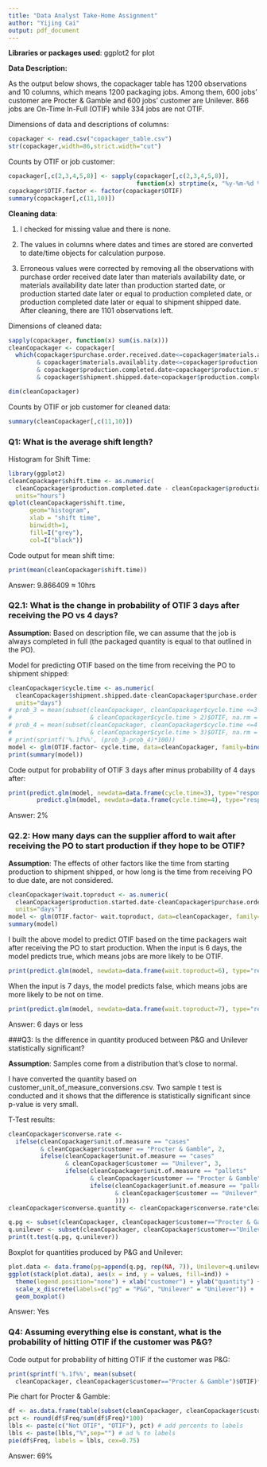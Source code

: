 ```yaml
---
title: "Data Analyst Take-Home Assignment"
author: "Yijing Cai"
output: pdf_document
---
```

**Libraries or packages used**: ggplot2 for plot

**Data Description:**

As the output below shows, the copackager table has 1200 observations and 10 columns, which means 1200 packaging jobs. Among them, 600 jobs' customer are Procter & Gamble and 600 jobs' customer are Unilever. 866 jobs are On-Time In-Full (OTIF) while 334 jobs are not OTIF.

Dimensions of data and descriptions of columns:
```r
copackager <- read.csv("copackager_table.csv")
str(copackager,width=86,strict.width="cut")
```
Counts by OTIF or job customer:
```r
copackager[,c(2,3,4,5,8)] <- sapply(copackager[,c(2,3,4,5,8)], 
                                    function(x) strptime(x, "%y-%m-%d %H:%M"))
copackager$OTIF.factor <- factor(copackager$OTIF)
summary(copackager[,c(11,10)])
```
**Cleaning data**:

1) I checked for missing value and there is none.

2) The values in columns where dates and times are stored are converted to date/time objects for calculation purpose.

2) Erroneous values were corrected by removing all the observations with purchase order received date later than materials availability date, or materials availability date later than production started date, or production started date later or equal to production completed date, or production completed date later or equal to shipment shipped date.  After cleaning, there are 1101 observations left.

Dimensions of cleaned data:
```r
sapply(copackager, function(x) sum(is.na(x)))
cleanCopackager <- copackager[
  which(copackager$purchase.order.received.date<=copackager$materials.availablity.date 
        & copackager$materials.availablity.date<=copackager$production.started.date
        & copackager$production.completed.date>copackager$production.started.date
        & copackager$shipment.shipped.date>copackager$production.completed.date) , ]
```
```r
dim(cleanCopackager)
```
Counts by OTIF or job customer for cleaned data:
```r
summary(cleanCopackager[,c(11,10)])
```

\newpage

### Q1: What is the average shift length? 
\vspace*{-0.12in}

Histogram for Shift Time:
```r
library(ggplot2)
cleanCopackager$shift.time <- as.numeric(
  cleanCopackager$production.completed.date - cleanCopackager$production.started.date, 
  units="hours")
qplot(cleanCopackager$shift.time,
      geom="histogram",
      xlab = "shift time",
      binwidth=1,
      fill=I("grey"), 
      col=I("black"))
```
Code output for mean shift time:
```r
print(mean(cleanCopackager$shift.time))
```
Answer: 9.866409 $\approx$ 10hrs

\newpage

### Q2.1: What is the change in probability of OTIF 3 days after receiving the PO vs 4 days?

\vspace*{-0.12in}
**Assumption**: Based on description file, we can assume that the job is always completed in full (the packaged quantity is equal to that outlined in the PO).

Model for predicting OTIF based on the time from receiving the PO to shipment shipped:
```r
cleanCopackager$cycle.time <- as.numeric(
  cleanCopackager$shipment.shipped.date-cleanCopackager$purchase.order.received.date, 
  units="days")
# prob_3 = mean(subset(cleanCopackager, cleanCopackager$cycle.time <=3 
#                      & cleanCopackager$cycle.time > 2)$OTIF, na.rm = TRUE)
# prob_4 = mean(subset(cleanCopackager, cleanCopackager$cycle.time <=4 
#                      & cleanCopackager$cycle.time > 3)$OTIF, na.rm = TRUE)
# print(sprintf('%.1f%%', (prob_3-prob_4)*100))
model <- glm(OTIF.factor~ cycle.time, data=cleanCopackager, family=binomial(logit))  
print(summary(model))
```
Code output for probability of OTIF 3 days after minus probability of 4 days after:
```r
print(predict.glm(model, newdata=data.frame(cycle.time=3), type="response")-
        predict.glm(model, newdata=data.frame(cycle.time=4), type="response"))
```

Answer: 2%

\newpage

### Q2.2: How many days can the supplier afford to wait after receiving the PO to start production if they hope to be OTIF?
\vspace*{-0.12in}
**Assumption**: The effects of other factors like the time from starting production to shipment shipped, or how long is the time from receiving PO to due date, are not considered.

```r
cleanCopackager$wait.toproduct <- as.numeric(
  cleanCopackager$production.started.date-cleanCopackager$purchase.order.received.date, 
  units="days")
model <- glm(OTIF.factor~ wait.toproduct, data=cleanCopackager, family=binomial(logit))  
summary(model)
```
I built the above model to predict OTIF based on the time packagers wait after receiving the PO to start production. When the input is 6 days, the model predicts true, which means jobs are more likely to be OTIF.
```r
print(predict.glm(model, newdata=data.frame(wait.toproduct=6), type="response")>0.5)
```
When the input is 7 days, the model predicts false, which means jobs are more likely to be not on time.
```r
print(predict.glm(model, newdata=data.frame(wait.toproduct=7), type="response")>0.5)
```

Answer: 6 days or less

\newpage

###Q3: Is the difference in quantity produced between P&G and Unilever statistically significant?
\vspace*{-0.12in}

**Assumption**: Samples come from a distribution that's close to normal.

I have converted the quantity based on customer_unit_of_measure_conversions.csv. Two sample t test is conducted and it shows that the difference is statistically significant since p-value is very small.

T-Test results:
```r
cleanCopackager$converse.rate <- 
  ifelse(cleanCopackager$unit.of.measure == "cases" 
         & cleanCopackager$customer == "Procter & Gamble", 2,
         ifelse(cleanCopackager$unit.of.measure == "cases" 
                & cleanCopackager$customer == "Unilever", 3,
                ifelse(cleanCopackager$unit.of.measure == "pallets" 
                       & cleanCopackager$customer == "Procter & Gamble", 12,
                       ifelse(cleanCopackager$unit.of.measure == "pallets" 
                              & cleanCopackager$customer == "Unilever", 15,1
                              ))))
cleanCopackager$converse.quantity <- cleanCopackager$converse.rate*cleanCopackager$quantity.produced
```
```r
q.pg <- subset(cleanCopackager, cleanCopackager$customer=="Procter & Gamble")$converse.quantity
q.unilever <- subset(cleanCopackager, cleanCopackager$customer=="Unilever")$converse.quantity
print(t.test(q.pg, q.unilever))
```
Boxplot for quantities produced by P&G and Unilever:
```r
plot.data <- data.frame(pg=append(q.pg, rep(NA, 7)), Unilever=q.unilever)
ggplot(stack(plot.data), aes(x = ind, y = values, fill=ind)) + 
  theme(legend.position="none") + xlab("customer") + ylab("quantity") +
  scale_x_discrete(labels=c("pg" = "P&G", "Unilever" = "Unilever")) +
  geom_boxplot()
```

Answer: Yes

\newpage

### Q4: Assuming everything else is constant, what is the probability of hitting OTIF if the customer was P&G?
\vspace*{-0.12in}
Code output for probability of hitting OTIF if the customer was P&G:
```r
print(sprintf('%.1f%%', mean(subset(
  cleanCopackager, cleanCopackager$customer=="Procter & Gamble")$OTIF)*100))
```
Pie chart for Procter & Gamble:
```r
df <- as.data.frame(table(subset(cleanCopackager, cleanCopackager$customer=="Procter & Gamble")$OTIF))
pct <- round(df$Freq/sum(df$Freq)*100)
lbls <- paste(c("Not OTIF", "OTIF"), pct) # add percents to labels 
lbls <- paste(lbls,"%",sep="") # ad % to labels 
pie(df$Freq, labels = lbls, cex=0.75)
```

Answer: 69%